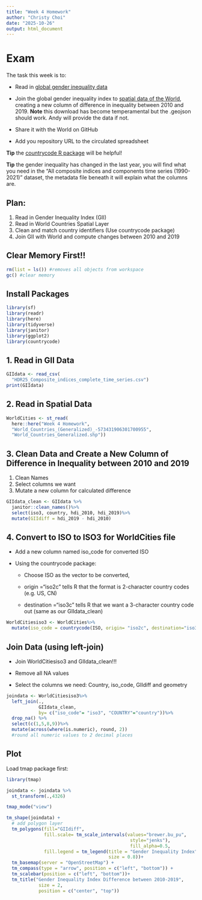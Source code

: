 ```yaml
---
title: "Week 4 Homework"
author: "Christy Choi"
date: "2025-10-26"
output: html_document
---
```


# Exam

The task this week is to:

-   Read in [global gender inequality data](https://hdr.undp.org/data-center/documentation-and-downloads)

-   Join the global gender inequality index to [spatial data of the World](https://hub.arcgis.com/datasets/2b93b06dc0dc4e809d3c8db5cb96ba69_0/explore?location=-2.688200%2C0.000000%2C1.41), creating a new column of difference in inequality between 2010 and 2019. **Note** this download has become temperamental but the .geojson should work. Andy will provide the data if not.

-   Share it with the World on GitHub

-   Add you repository URL to the circulated spreadsheet

**Tip** the [countrycode R package](https://github.com/vincentarelbundock/countrycode) will be helpful!

**Tip** the gender inequality has changed in the last year, you will find what you need in the “All composite indices and components time series (1990-2021)” dataset, the metadata file beneath it will explain what the columns are.

## Plan:

1.  Read in Gender Inequality Index (GII)
2.  Read in World Countries Spatial Layer
3.  Clean and match country identifiers (Use countrycode package)
4.  Join GII with World and compute changes between 2010 and 2019

## Clear Memory First!!

```r
rm(list = ls()) #removes all objects from workspace
gc() #clear memory
```

## Install Packages

```r
library(sf)
library(readr)
library(here)
library(tidyverse)
library(janitor)
library(ggplot2)
library(countrycode)
```

## 1. Read in GII Data

```r
GIIdata <- read_csv(
  "HDR25_Composite_indices_complete_time_series.csv")
print(GIIdata)
```

## 2. Read in Spatial Data

```r
WorldCities <- st_read(
  here::here("Week 4 Homework",
  "World_Countries_(Generalized)_-573431906301700955",
  "World_Countries_Generalized.shp"))
```

## 3. Clean Data and Create a New Column of Difference in Inequality between 2010 and 2019

1.  Clean Names
2.  Select columns we want
3.  Mutate a new column for calculated difference

```r
GIIdata_clean <- GIIdata %>%
  janitor::clean_names()%>%
  select(iso3, country, hdi_2010, hdi_2019)%>%
  mutate(GIIdiff = hdi_2019 - hdi_2010)
```

## 4. Convert to ISO to ISO3 for WorldCities file

-   Add a new column named iso_code for converted ISO

-   Using the countrycode package:

    -   Choose ISO as the vector to be converted,

    -   origin ="iso2c" tells R that the format is 2-character country codes (e.g. US, CN)

    -   destination ="iso3c" tells R that we want a 3-character country code out (same as our GIIdata_clean)

```r
WorldCitiesiso3 <- WorldCities%>%
  mutate(iso_code = countrycode(ISO, origin= "iso2c", destination="iso3c"))
```

## Join Data (using left-join)

-   Join WorldCitiesiso3 and GIIdata_clean!!!

-   Remove all NA values

-   Select the columns we need: Country, iso_code, GIIdiff and geometry

```r
joindata <- WorldCitiesiso3%>%
  left_join(.,
            GIIdata_clean, 
            by= c("iso_code"= "iso3", "COUNTRY"="country"))%>%
  drop_na() %>%
  select(c(1,5,8,9))%>%
  mutate(across(where(is.numeric), round, 2))
  #round all numeric values to 2 decimal places
```

## Plot

Load tmap package first:

```r
library(tmap)
```

```r
joindata <- joindata %>%
  st_transform(.,4326)

tmap_mode("view")
```

```r
tm_shape(joindata) + 
  # add polygon layer
  tm_polygons(fill="GIIdiff",
              fill.scale= tm_scale_intervals(values="brewer.bu_pu",
                                              style="jenks"),
                                              fill_alpha=0.5,
              fill.legend = tm_legend(title = "Gender Inequality Index", 
                                      size = 0.8))+
  tm_basemap(server = "OpenStreetMap") +
  tm_compass(type = "arrow", position = c("left", "bottom")) + 
  tm_scalebar(position = c("left", "bottom"))+
  tm_title("Gender Inequality Index Difference between 2010-2019", 
            size = 2,
            position = c("center", "top"))
```

